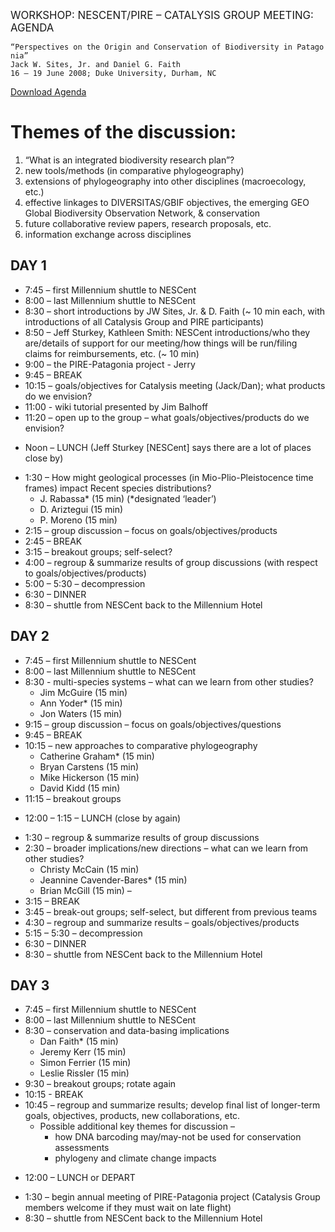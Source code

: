 <big>WORKSHOP: NESCENT/PIRE – CATALYSIS GROUP MEETING: AGENDA</big>

 “Perspectives on the Origin and Conservation of Biodiversity in Patagonia”
 Jack W. Sites, Jr. and Daniel G. Faith
 16 – 19 June 2008; Duke University, Durham, NC

[[Media:Agenda.pdf | Download Agenda]]

=Themes of the discussion:=

# “What is an integrated biodiversity research plan”?
# new tools/methods (in comparative phylogeography)
# extensions of phylogeography into other disciplines (macroecology, etc.) 
# effective linkages to DIVERSITAS/GBIF objectives, the emerging GEO Global Biodiversity Observation Network, & conservation
# future collaborative review papers, research proposals, etc.
# information exchange across disciplines

==DAY 1==

* 7:45 – first Millennium shuttle to NESCent
*8:00 – last Millennium shuttle to NESCent
*8:30 – short introductions by JW Sites, Jr. & D. Faith (~ 10 min each, with introductions of all Catalysis Group and PIRE participants)
*8:50 – Jeff Sturkey, Kathleen Smith: NESCent introductions/who they are/details of support for our meeting/how things will be run/filing claims for reimbursements, etc. (~ 10 min) 
*9:00 – the PIRE-Patagonia project - Jerry
*9:45 – BREAK
*10:15 – goals/objectives for Catalysis meeting (Jack/Dan); what products do we envision? 
*11:00 - wiki tutorial presented by Jim Balhoff
*11:20 – open up to the group – what goals/objectives/products do we envision?

*Noon – LUNCH (Jeff Sturkey [NESCent] says there are a lot of places close by)

*1:30 – How might geological processes (in Mio-Plio-Pleistocence time frames) impact Recent species distributions?
**J. Rabassa* (15 min) (*designated ‘leader’)
**D. Ariztegui (15 min)
**P. Moreno (15 min)
*2:15 – group discussion – focus on goals/objectives/products
*2:45 – BREAK
*3:15 – breakout groups; self-select?
*4:00 – regroup & summarize results of group discussions (with respect to goals/objectives/products)
*5:00 – 5:30 – decompression
*6:30 – DINNER
*8:30 – shuttle from NESCent back to the Millennium Hotel

==DAY 2==

*7:45 – first Millennium shuttle to NESCent
*8:00 – last Millennium shuttle to NESCent
*8:30 - multi-species systems – what can we learn from other studies?
**Jim McGuire (15 min)
**Ann Yoder* (15 min)
**Jon Waters (15 min)
*9:15 – group discussion – focus on goals/objectives/questions
*9:45 – BREAK
*10:15 – new approaches to comparative phylogeography
**Catherine Graham* (15 min)
**Bryan Carstens (15 min)
**Mike Hickerson (15 min)
**David Kidd (15 min)
*11:15 – breakout groups

*12:00 – 1:15 – LUNCH (close by again)

*1:30 – regroup & summarize results of group discussions
*2:30 – broader implications/new directions – what can we learn from other studies?
**Christy McCain (15 min)
**Jeannine Cavender-Bares* (15 min)
**Brian McGill (15 min) – 
*3:15 – BREAK
*3:45 – break-out groups; self-select, but different from previous teams
*4:30 – regroup and summarize results – goals/objectives/products
*5:15 – 5:30 – decompression
*6:30 – DINNER
*8:30 – shuttle from NESCent back to the Millennium Hotel

==DAY 3==

*7:45 – first Millennium shuttle to NESCent
*8:00 – last Millennium shuttle to NESCent
*8:30 – conservation and data-basing implications
**Dan Faith* (15 min)
**Jeremy Kerr (15 min)
**Simon Ferrier (15 min)
**Leslie Rissler (15 min)
*9:30 – breakout groups; rotate again
*10:15 - BREAK
*10:45 – regroup and summarize results; develop final list of longer-term goals, objectives, products, new collaborations, etc.
**Possible additional key themes for discussion – 
***how DNA barcoding may/may-not be used for conservation assessments
***phylogeny and climate change impacts

*12:00 – LUNCH or DEPART 

*1:30 – begin annual meeting of PIRE-Patagonia project (Catalysis Group members welcome if they must wait on late flight)
*8:30 – shuttle from NESCent back to the Millennium Hotel